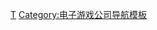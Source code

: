 {{Navbox
| name=工畫堂
| title=[[工畫堂]]作品
| state = {{{state|autocollapse}}}
| bodyclass=hlist

| group1=兔組
| list1=
* [[特勤機甲隊]]

| group2=黑貓組
| list2={{Navbox subgroup
   |group1 = 小魔女系列
   |list1 =
* [[小魔女帕妃]]
* [[小魔女帕妃2]]
* [[小魔女蕾妮特]]
* [[魔法花園芙蘿蕾]]
* [[帕妃FAN BOX]]

   |group2 = 音樂系列
   |list2 =
* [[天使演唱會]]
* [[天使小夜曲]]
* [[交響樂之雨]]
* [[精靈協奏曲]]
* [[百合二重奏]]

   |group3 = 其他
   |list3 =
* [[幸福姊妹花]]
* [[水之魔石]]
  }}

| group3=海豚組
| list3=
* [[藍色天使隊]]
* [[藍色天使隊2]]

| group4=熊組
| list4=
* [[發明工坊]]
* [[發明工坊2]]
* [[發明工坊 臉紅心跳大冒險]]
* [[發明工坊3蒼之巨神]]
* [[白銀卡爾與蒼空女王]]
* [[機甲蘿莉]]

| group5=花栗鼠組
| list5=
* [[白衣性戀愛症候群]]

| group6=熊貓組
| list6=
* [[刀劍封魔錄～封神演義異聞]]
* [[手機少女]]

| group7=狐組
| list7=
* [[狀況開始！]]

}}<noinclude>
{{collapsible option}}

{{DEFAULTSORT:Kogado Studio}}
[[Category:工畫堂工作室|Τ]]
[[Category:电子游戏公司导航模板]]
</noinclude>